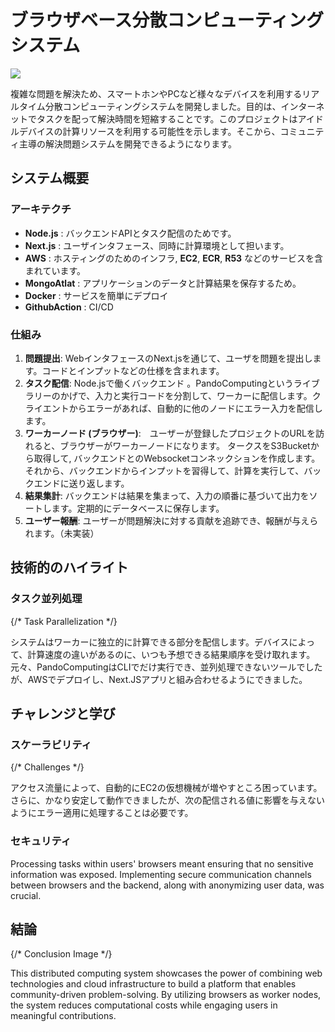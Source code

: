 
# ブラウザベース分散コンピューティングシステム

<div className="flex justify-center">
    <img src={"/project/js/computehub.png"} className="w-[50%]" />
</div>

複雑な問題を解決ため、スマートホンやPCなど様々なデバイスを利用するリアルタイム分散コンピューティングシステムを開発しました。目的は、インターネットでタスクを配って解決時間を短縮することです。このプロジェクトはアイドルデバイスの計算リソースを利用する可能性を示します。そこから、コミュニティ主導の解決問題システムを開発できるようになります。

## **システム概要**

### アーキテクチ

- **Node.js** : バックエンドAPIとタスク配信のためです。
- **Next.js** : ユーザインタフェース、同時に計算環境として担います。
- **AWS** : ホスティングのためのインフラ, **EC2**, **ECR**, **R53** などのサービスを含まれています。
- **MongoAtlat** : アプリケーションのデータと計算結果を保存するため。
- **Docker** : サービスを簡単にデプロイ
- **GithubAction** : CI/CD

### 仕組み

1. **問題提出**: WebインタフェースのNext.jsを通じて、ユーザを問題を提出します。コードとインプットなどの仕様を含まれます。
2. **タスク配信**: Node.jsで働くバックエンド 。PandoComputingというライブラリーのかげで、入力と実行コードを分割して、ワーカーに配信します。クライエントからエラーがあれば、自動的に他のノードにエラー入力を配信します。
3. **ワーカーノード (ブラウザー)**:　ユーザーが登録したプロジェクトのURLを訪れると、ブラウザーがワーカーノードになります。 タークスをS3Bucketから取得して, バックエンドとのWebsocketコンネックションを作成します。それから、バックエンドからインプットを習得して、計算を実行して、バックエンドに送り返します。
4. **結果集計**: バックエンドは結果を集まって、入力の順番に基づいて出力をソートします。定期的にデータベースに保存します。　
5. **ユーザー報酬**: ユーザーが問題解決に対する貢献を追跡でき、報酬が与えられます。（未実装）

## **技術的のハイライト**

### タスク並列処理

{/* Task Parallelization */}

システムはワーカーに独立的に計算できる部分を配信します。デバイスによって、計算速度の違いがあるのに、いつも予想できる結果順序を受け取れます。
元々、PandoComputingはCLIでだけ実行でき、並列処理できないツールでしたが、AWSでデプロイし、Next.JSアプリと組み合わせるようにできました。

## **チャレンジと学び**

### スケーラビリティ

{/* Challenges */}

アクセス流量によって、自動的にEC2の仮想機械が増やすところ困っています。
さらに、かなり安定して動作できましたが、次の配信される値に影響を与えないようにエラー適用に処理することは必要です。

### セキュリティ

Processing tasks within users' browsers meant ensuring that no sensitive information was exposed. Implementing secure communication channels between browsers and the backend, along with anonymizing user data, was crucial.

## **結論**

{/* Conclusion Image */}

This distributed computing system showcases the power of combining web technologies and cloud infrastructure to build a platform that enables community-driven problem-solving. By utilizing browsers as worker nodes, the system reduces computational costs while engaging users in meaningful contributions.
